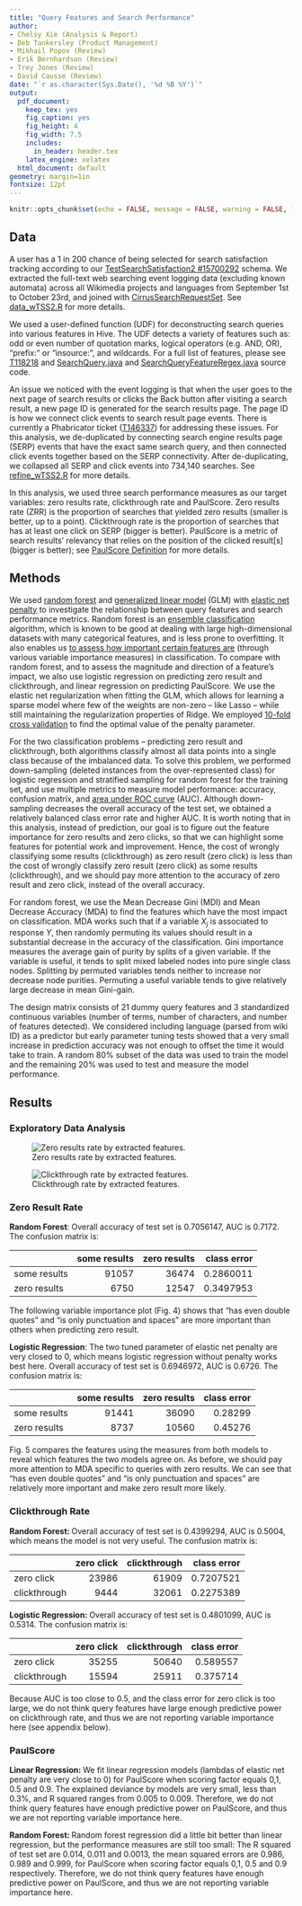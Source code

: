 ```yaml
---
title: "Query Features and Search Performance"
author:
- Chelsy Xie (Analysis & Report)
- Deb Tankersley (Product Management)
- Mikhail Popov (Review)
- Erik Bernhardson (Review)
- Trey Jones (Review)
- David Causse (Review)
date: "`r as.character(Sys.Date(), '%d %B %Y')`"
output:
  pdf_document:
    keep_tex: yes
    fig_caption: yes
    fig_height: 4
    fig_width: 7.5
    includes:
      in_header: header.tex
    latex_engine: xelatex
  html_document: default
geometry: margin=1in
fontsize: 12pt
---
```

```r
knitr::opts_chunk$set(echo = FALSE, message = FALSE, warning = FALSE, fig.pos = 'H')
```

\renewcommand{\abstractname}{Executive Summary}
\begin{abstract}
Zero results rate (ZRR) -- the proportion of searches that yield zero results -- is a metric to measure the performance of our search system. In May 2016, we performed an \href{https://commons.wikimedia.org/wiki/File%3AFrom_Zero_to_Hero_-_Anticipating_Zero_Results_From_Query_Features%2C_Ignoring_Content.pdf}{analysis} on zero result rate and query features using random forest and logistic regression model. This lead to us identifying question marks as the most important predictor of whether a query will yield zero results and lead to \href{https://blog.wikimedia.org/2016/08/11/question-marks-search/}{us stripping question marks from queries}. With this analysis, we wanted to see which features float up to the top now after eliminating the question mark. Furthermore, we also joined search satisfaction event logging data with our Cirrus search logs to investigate the relationship between query features and other search performance metrics: clickthrough rate and PaulScore.

We used random forest and generalized linear model with elastic net penalty to shed light on the relationship between query features and search performance metrics. For ZRR, we found that whether the query has an even number of double quotes, and whether it is only punctuation and spaces are more important than other features when predicting zero results. For clickthrough rate and PaulScore, we found that query features have very small predicting power.
\end{abstract}

## Data

A user has a 1 in 200 chance of being selected for search satisfaction tracking according to our [TestSearchSatisfaction2 #15700292](https://meta.wikimedia.org/w/index.php?title=Schema:TestSearchSatisfaction2&oldid=15700292) schema. We extracted the full-text web searching event logging data (excluding known automata) across all Wikimedia projects and languages from September 1st to October 23rd, and joined with [CirrusSearchRequestSet](https://wikitech.wikimedia.org/wiki/Analytics/Data/Cirrus). See [data\_wTSS2.R](https://github.com/wikimedia-research/Discovery-Search-QueryFeatures-201610/blob/master/data\_wTSS2.R) for more details.

We used a user-defined function (UDF) for deconstructing search queries into various features in Hive. The UDF detects a variety of features such as: odd or even number of quotation marks, logical operators (e.g. AND, OR), "prefix:" or "insource:", and wildcards. For a full list of features, please see [T118218](https://phabricator.wikimedia.org/T118218) and [SearchQuery.java](https://git.wikimedia.org/blob/analytics%2Frefinery%2Fsource.git/master/refinery-core%2Fsrc%2Fmain%2Fjava%2Forg%2Fwikimedia%2Fanalytics%2Frefinery%2Fcore%2FSearchQuery.java) and [SearchQueryFeatureRegex.java](https://git.wikimedia.org/blob/analytics%2Frefinery%2Fsource.git/master/refinery-core%2Fsrc%2Fmain%2Fjava%2Forg%2Fwikimedia%2Fanalytics%2Frefinery%2Fcore%2FSearchQueryFeatureRegex.java) source code.

An issue we noticed with the event logging is that when the user goes to the next page of search results or clicks the Back button after visiting a search result, a new page ID is generated for the search results page. The page ID is how we connect click events to search result page events. There is currently a Phabricator ticket ([T146337](https://phabricator.wikimedia.org/T146337)) for addressing these issues. For this analysis, we de-duplicated by connecting search engine results page (SERP) events that have the exact same search query, and then connected click events together based on the SERP connectivity. After de-duplicating, we collapsed all SERP and click events into 734,140 searches. See [refine\_wTSS2.R](https://github.com/wikimedia-research/Discovery-Search-QueryFeatures-201610/blob/master/refine\_wTSS2.R) for more details.

In this analysis, we used three search performance measures as our target variables: zero results rate, clickthrough rate and PaulScore. Zero results rate (ZRR) is the proportion of searches that yielded zero results (smaller is better, up to a point). Clickthrough rate is the proportion of searches that has at least one click on SERP (bigger is better). PaulScore is a metric of search results’ relevancy that relies on the position of the clicked result[s] (bigger is better); see [PaulScore Definition](https://wikimedia-research.github.io/Discovery-Search-Test-BM25/#paulscore-definition) for more details.


## Methods

We used [random forest](https://en.wikipedia.org/wiki/Random\_forest) and [generalized linear model](https://en.wikipedia.org/wiki/Generalized\_linear\_model) (GLM) with [elastic net penalty](https://en.wikipedia.org/wiki/Elastic\_net\_regularization) to investigate the relationship between query features and search performance metrics. Random forest is an [ensemble classification](https://en.wikipedia.org/wiki/Ensemble\_learning) algorithm, which is known to be good at dealing with large high-dimensional datasets with many categorical features, and is less prone to overfitting. It also enables us [to assess how important certain features are](https://en.wikipedia.org/wiki/Random\_forest#Variable\_importance) (through various variable importance measures) in classification. To compare with random forest, and to assess the magnitude and direction of a feature's impact, we also use logistic regression on predicting zero result and clickthrough, and linear regression on predicting PaulScore. We use the elastic net regularization when fitting the GLM, which allows for learning a sparse model where few of the weights are non-zero -- like Lasso -- while still maintaining the regularization properties of Ridge. We employed [10-fold cross validation](https://en.wikipedia.org/wiki/Cross-validation\_(statistics)#k-fold\_cross-validation) to find the optimal value of the penalty parameter.

For the two classification problems -- predicting zero result and clickthrough, both algorithms classify almost all data points into a single class because of the imbalanced data. To solve this problem, we performed down-sampling (deleted instances from the over-represented class) for logistic regression and stratified sampling for random forest for the training set, and use multiple metrics to measure model performance: accuracy, confusion matrix, and [area under ROC curve](https://en.wikipedia.org/wiki/Receiver\_operating\_characteristic#Area\_under\_the\_curve) (AUC). Although down-sampling decreases the overall accuracy of the test set, we obtained a relatively balanced class error rate and higher AUC. It is worth noting that in this analysis, instead of prediction, our goal is to figure out the feature importance for zero results and zero clicks, so that we can highlight some features for potential work and improvement. Hence, the cost of wrongly classifying some results (clickthrough) as zero result (zero click) is less than the cost of wrongly classify zero result (zero click) as some results (clickthrough), and we should pay more attention to the accuracy of zero result and zero click, instead of the overall accuracy.

For random forest, we use the Mean Decrease Gini (MDI) and Mean Decrease Accuracy (MDA) to find the features which have the most impact on classification. MDA works such that if a variable $X_j$ is associated to response $Y$, then randomly permuting its values should result in a substantial decrease in the accuracy of the classification. Gini importance measures the average gain of purity by splits of a given variable. If the variable is useful, it tends to split mixed labeled nodes into pure single class nodes. Splitting by permuted variables tends neither to increase nor decrease node purities. Permuting a useful variable tends to give relatively large decrease in mean Gini-gain.

The design matrix consists of 21 dummy query features and 3 standardized continuous variables (number of terms, number of characters, and number of features detected). We considered including language (parsed from wiki ID) as a predictor but early parameter tuning tests showed that a very small increase in prediction accuracy was not enough to offset the time it would take to train. A random 80% subset of the data was used to train the model and the remaining 20% was used to test and measure the model performance.

\newpage

## Results

### Exploratory Data Analysis

![Zero results rate by extracted features.](figures/zrr_by_feature.png)

![Clickthrough rate by extracted features.](figures/ctr_by_feature.png)

\newpage

\begin{landscape}

\begin{figure}
\centering
\includegraphics{figures/paulscore_by_feature.png}
\caption{Mean PaulScore by extracted features. Scoring factors are 0.1, 0.5 and 0.9 respectively.}
\label{fig:paulscore_by_feature}
\end{figure}

\end{landscape}

\newpage

### Zero Result Rate

**Random Forest**: Overall accuracy of test set is 0.7056147, AUC is 0.7172. The confusion matrix is:

|              | some results | zero results | class error |
|:-------------|-------------:|-------------:|------------:|
| some results | 91057        | 36474        | 0.2860011   |
| zero results | 6750         | 12547        | 0.3497953   |

The following variable importance plot (Fig. 4) shows that "has even double quotes" and "is only punctuation and spaces" are more important than others when predicting zero result. 

**Logistic Regression**: The two tuned parameter of elastic net penalty are very closed to 0, which means logistic regression without penalty works best here. Overall accuracy of test set is 0.6946972, AUC is 0.6726. The confusion matrix is:

|              | some results | zero results | class error |
|:-------------|-------------:|-------------:|------------:|
| some results | 91441        | 36090        | 0.28299     |
| zero results | 8737         | 10560        | 0.45276     |

Fig. 5 compares the features using the measures from both models to reveal which features the two models agree on. As before, we should pay more attention to MDA specific to queries with zero results. We can see that "has even double quotes" and "is only punctuation and spaces" are relatively more important and make zero result more likely.

\newpage

\begin{landscape}

\begin{figure}[h!]
\centering
\includegraphics{figures/var_imp_zrr.png}
\caption{\textbf{(a)} Variable importance according to mean decrease in accuracy (increase in prediction error after permuting values of the predictor) specific to zero results queries. \textbf{(b)} Variable importance according to mean decrease in impurity, using Gini index. \textbf{(c)} Variable importance according to mean decrease in accuracy over both classes of queries (zero results and some results).}
\label{fig:var_imp_zrr}
\end{figure}

\end{landscape}

\newpage

\begin{landscape}

\begin{figure}[h!]
\centering
\includegraphics{figures/mda_logitcoef_zrr.png}
\caption{A scatter map of features with respect to variable importance (via relative mean decrease metrics) and logistic regression coefficient estimates. Each of the 4 plots is divided into quadrants according to how important or unimportant the feature is in random forest classification and whether a query having the feature is more or less likely to yield zero results.}
\label{fig:mda_logitcoef_zrr}
\end{figure}

\end{landscape}

### Clickthrough Rate

**Random Forest: ** Overall accuracy of test set is 0.4399294, AUC is 0.5004, which means the model is not very useful. The confusion matrix is:

|              | zero click | clickthrough | class error |
|:-------------|-----------:|-------------:|------------:|
| zero click   | 23986      | 61909        | 0.7207521   |
| clickthrough | 9444       | 32061        | 0.2275389   |

**Logistic Regression: ** Overall accuracy of test set is 0.4801099, AUC is 0.5314. The confusion matrix is:

|              | zero click | clickthrough | class error |
|:-------------|-----------:|-------------:|------------:|
| zero click   | 35255      | 50640        | 0.589557    |
| clickthrough | 15594      | 25911        | 0.375714   |

Because AUC is too close to 0.5, and the class error for zero click is too large, we do not think query features have large enough predictive power on clickthrough rate, and thus we are not reporting variable importance here (see appendix below).

### PaulScore

**Linear Regression: ** We fit linear regression models (lambdas of elastic net penalty are very close to 0) for PaulScore when scoring factor equals 0,1, 0.5 and 0.9. The explained deviance by models are very small, less than 0.3%, and R squared ranges from 0.005 to 0.009. Therefore, we do not think query features have enough predictive power on PaulScore, and thus we are not reporting variable importance here.

**Random Forest: ** Random forest regression did a little bit better than linear regression, but the performance measures are still too small: The R squared of test set are 0.014, 0.011 and 0.0013, the mean squared errors are 0.986, 0.989 and 0.999, for PaulScore when scoring factor equals 0,1, 0.5 and 0.9 respectively. Therefore, we do not think query features have enough predictive power on PaulScore, and thus we are not reporting variable importance here.


\begin{landscape}

\subsection{Appendix}

\begin{figure}[h!]
\centering
\includegraphics{figures/var_imp_ctr.png}
\caption{\textbf{(a)} Variable importance according to mean decrease in accuracy (increase in prediction error after permuting values of the predictor) specific to zero click queries. \textbf{(b)} Variable importance according to mean decrease in impurity, using Gini index. \textbf{(c)} Variable importance according to mean decrease in accuracy over both classes of queries (zero click and clickthrough).}
\label{fig:mda_coef}
\end{figure}

\begin{figure}[h!]
\centering
\includegraphics{figures/mda_logitcoef_ctr.png}
\caption{A scatter map of features with respect to variable importance (via relative mean decrease metrics) and logistic regression coefficient estimates. Each of the 4 plots is divided into quadrants according to how important or unimportant the feature is in random forest classification and whether a query having the feature is more or less likely to yield at least one click.}
\label{fig:mda_coef}
\end{figure}

\end{landscape}